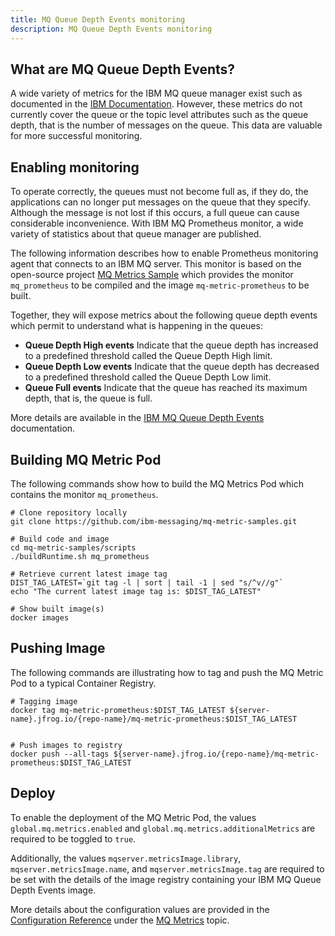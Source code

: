 ```yaml
---
title: MQ Queue Depth Events monitoring
description: MQ Queue Depth Events monitoring
---
```


## What are MQ Queue Depth Events?

A wide variety of metrics for the IBM MQ queue manager exist such as documented in the
[IBM Documentation](https://www.ibm.com/docs/en/ibm-mq/9.3?topic=operator-metrics-published-when-using-mq).
However, these metrics do not currently cover the queue or the topic level attributes such as
the queue depth, that is the number of messages on the queue.
This data are valuable for more successful monitoring.

## Enabling monitoring

To operate correctly, the queues must not become full as, if they do, the applications can no longer
put messages on the queue that they specify. Although the message is not
lost if this occurs, a full queue can cause considerable inconvenience.
With IBM MQ Prometheus monitor, a wide variety of statistics
about that queue manager are published.

The following information describes how to enable Prometheus monitoring agent that connects to an IBM MQ server.
This monitor is based on the open-source project [MQ Metrics Sample](https://github.com/ibm-messaging/mq-metric-samples)
which provides the monitor `mq_prometheus` to be compiled and the image `mq-metric-prometheus` to be built.

Together, they will expose metrics about the following queue depth events
which permit to understand what is happening in the queues:

* **Queue Depth High events**
Indicate that the queue depth has increased to a predefined threshold
called the Queue Depth High limit.
* **Queue Depth Low events**
Indicate that the queue depth has decreased to a predefined threshold
called the Queue Depth Low limit.
* **Queue Full events**
Indicate that the queue has reached its maximum depth, that is, the queue
is full.

More details are available in the
[IBM MQ Queue Depth Events](https://www.ibm.com/docs/en/ibm-mq/9.3?topic=events-enabling-queue-depth)
documentation.

## Building MQ Metric Pod

The following commands show how to build the MQ Metrics Pod which contains the monitor `mq_prometheus`.

```
# Clone repository locally
git clone https://github.com/ibm-messaging/mq-metric-samples.git

# Build code and image
cd mq-metric-samples/scripts
./buildRuntime.sh mq_prometheus

# Retrieve current latest image tag
DIST_TAG_LATEST=`git tag -l | sort | tail -1 | sed "s/^v//g"`
echo "The current latest image tag is: $DIST_TAG_LATEST"

# Show built image(s)
docker images
```

## Pushing Image

The following commands are illustrating how to tag and push the MQ Metric Pod to a typical Container Registry.

```
# Tagging image
docker tag mq-metric-prometheus:$DIST_TAG_LATEST ${server-name}.jfrog.io/{repo-name}/mq-metric-prometheus:$DIST_TAG_LATEST


# Push images to registry
docker push --all-tags ${server-name}.jfrog.io/{repo-name}/mq-metric-prometheus:$DIST_TAG_LATEST

```

## Deploy

To enable the deployment of the MQ Metric Pod, the values `global.mq.metrics.enabled` and
`global.mq.metrics.additionalMetrics` are required to be toggled to `true`.

Additionally, the values `mqserver.metricsImage.library`, `mqserver.metricsImage.name`, and `mqserver.metricsImage.tag`
are required to be set with the details of the image registry containing your IBM MQ Queue Depth Events image.

More details about the configuration values are provided in the
[Configuration Reference](/deployment/config-reference)
under the [MQ Metrics](/deployment/config-reference#mq-metrics-(optional)) topic.
